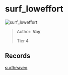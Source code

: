 
# surf_loweffort

![surf_loweffort](https://raw.githubusercontent.com/Sayt123/SurfMapPics/Maps-and-bonuses/csgo/surf_loweffort.jpg)

> Author: **Vay**
>
> Tier 4

## Records

[surfheaven](https://surfheaven.eu/map/surf_loweffort)
